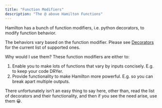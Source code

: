 ```yaml
---
title: "Function Modifiers"
description: "The @ above Hamilton Functions"
---
```


Hamilton has a bunch of function modifiers, i.e. python decorators, to modify
function behavior.

The behaviors vary based on the function modifier. Please see
[Decorators](/api-reference/decorators) for the current list of supported ones.

Why would I use them? These function modifiers are either to:

1. Enable you to make lots of functions that vary by inputs concisely. E.g. to
   keep your code DRYer.
2. Provide functionality to make Hamilton more powerful. E.g. so you can break
   apart multiple outputs.

There unfortunately isn’t an easy thing to say here, other than, read the list
of decorators and their functionality, and then if you see the need arise, use
them 😀.
